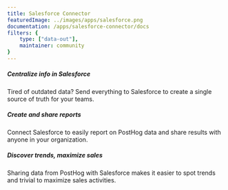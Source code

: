 ```yaml
---
title: Salesforce Connector
featuredImage: ../images/apps/salesforce.png
documentation: /apps/salesforce-connector/docs
filters: {
    type: ["data-out"],
    maintainer: community
}
---
```


<Section
    divider={false}
    title="Send events to Salesforce, creating a more powerful CRM which gives teams a holistic view of customers."
    size="full"
    cols={3}
>
    <div>
        <h5>Centralize info in Salesforce</h5>
        <p>Tired of outdated data? Send everything to Salesforce to create a single source of truth for your teams.</p>
    </div>
    <div>
       <h5>Create and share reports</h5>
        <p>Connect Salesforce to easily report on PostHog data and share results with anyone in your organization.</p>
    </div>
    <div>
        <h5>Discover trends, maximize sales</h5>
        <p>Sharing data from PostHog with Salesforce makes it easier to spot trends and trivial to maximize sales activities.</p>
    </div>
</Section>

<Documentation />